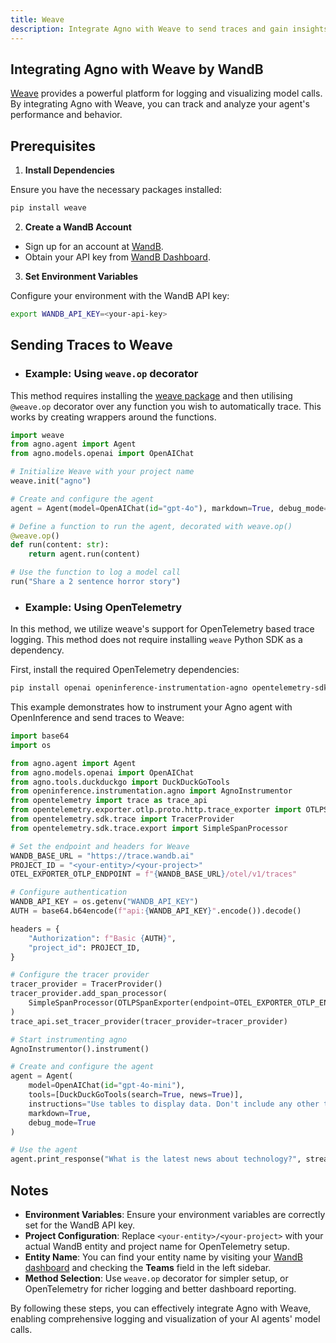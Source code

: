 ```yaml
---
title: Weave
description: Integrate Agno with Weave to send traces and gain insights into your agent's performance.
---
```


## Integrating Agno with Weave by WandB

[Weave](https://weave-docs.wandb.ai/) provides a powerful platform for logging and visualizing model calls. By integrating Agno with Weave, you can track and analyze your agent's performance and behavior.

## Prerequisites

1. **Install Dependencies**

  Ensure you have the necessary packages installed:

  ```bash
  pip install weave
  ```

2. **Create a WandB Account**

  - Sign up for an account at [WandB](https://wandb.ai).
  - Obtain your API key from [WandB Dashboard](https://wandb.ai/authorize).

3. **Set Environment Variables**

  Configure your environment with the WandB API key:

  ```bash
  export WANDB_API_KEY=<your-api-key>
  ```

## Sending Traces to Weave

- ### Example: Using `weave.op` decorator

This method requires installing the [weave package](https://pypi.org/project/weave/) and then utilising `@weave.op` decorator over any function you wish to automatically trace. This works by creating wrappers around the functions.

```python
import weave
from agno.agent import Agent
from agno.models.openai import OpenAIChat

# Initialize Weave with your project name
weave.init("agno")

# Create and configure the agent
agent = Agent(model=OpenAIChat(id="gpt-4o"), markdown=True, debug_mode=True)

# Define a function to run the agent, decorated with weave.op()
@weave.op()
def run(content: str):
    return agent.run(content)

# Use the function to log a model call
run("Share a 2 sentence horror story")
```

- ### Example: Using OpenTelemetry

In this method, we utilize weave's support for OpenTelemetry based trace logging. This method does not require installing `weave` Python SDK as a dependency.

First, install the required OpenTelemetry dependencies:

```bash
pip install openai openinference-instrumentation-agno opentelemetry-sdk opentelemetry-exporter-otlp-proto-http
```

This example demonstrates how to instrument your Agno agent with OpenInference and send traces to Weave:

```python
import base64
import os

from agno.agent import Agent
from agno.models.openai import OpenAIChat
from agno.tools.duckduckgo import DuckDuckGoTools
from openinference.instrumentation.agno import AgnoInstrumentor
from opentelemetry import trace as trace_api
from opentelemetry.exporter.otlp.proto.http.trace_exporter import OTLPSpanExporter
from opentelemetry.sdk.trace import TracerProvider
from opentelemetry.sdk.trace.export import SimpleSpanProcessor

# Set the endpoint and headers for Weave
WANDB_BASE_URL = "https://trace.wandb.ai"
PROJECT_ID = "<your-entity>/<your-project>"
OTEL_EXPORTER_OTLP_ENDPOINT = f"{WANDB_BASE_URL}/otel/v1/traces"

# Configure authentication
WANDB_API_KEY = os.getenv("WANDB_API_KEY")
AUTH = base64.b64encode(f"api:{WANDB_API_KEY}".encode()).decode()

headers = {
    "Authorization": f"Basic {AUTH}",
    "project_id": PROJECT_ID,
}

# Configure the tracer provider
tracer_provider = TracerProvider()
tracer_provider.add_span_processor(
    SimpleSpanProcessor(OTLPSpanExporter(endpoint=OTEL_EXPORTER_OTLP_ENDPOINT, headers=headers))
)
trace_api.set_tracer_provider(tracer_provider=tracer_provider)

# Start instrumenting agno
AgnoInstrumentor().instrument()

# Create and configure the agent
agent = Agent(
    model=OpenAIChat(id="gpt-4o-mini"),
    tools=[DuckDuckGoTools(search=True, news=True)],
    instructions="Use tables to display data. Don't include any other text.",
    markdown=True,
    debug_mode=True
)

# Use the agent
agent.print_response("What is the latest news about technology?", stream=True)
```

## Notes

- **Environment Variables**: Ensure your environment variables are correctly set for the WandB API key.
- **Project Configuration**: Replace `<your-entity>/<your-project>` with your actual WandB entity and project name for OpenTelemetry setup.
- **Entity Name**: You can find your entity name by visiting your [WandB dashboard](https://wandb.ai/home) and checking the **Teams** field in the left sidebar.
- **Method Selection**: Use `weave.op` decorator for simpler setup, or OpenTelemetry for richer logging and better dashboard reporting.

By following these steps, you can effectively integrate Agno with Weave, enabling comprehensive logging and visualization of your AI agents' model calls.